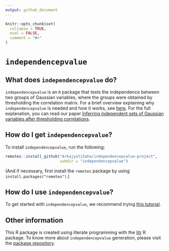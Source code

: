 ```yaml
---
output: github_document
---
```


<!-- README.md is generated from README.Rmd. Please edit that file -->

```r
knitr::opts_chunk$set(
  collapse = TRUE,
  eval = FALSE,
  comment = "#>"
)
```

# `independencepvalue`

## What does `independencepvalue` do?
`independencepvalue` is an `R` package that tests the independence between two groups of Gaussian variables, where the groups were obtained by thresholding the correlation matrix.  For a brief overview explaining why `independencepvalue` is needed and how it works, see [here](articles/Overview.html).  For the full explanation, you can read our paper [Inferring independent sets of Gaussian variables after thresholding correlations](XXXX.arxiv.org).

## How do I get `independencepvalue`?

To install `independencepvalue`, run the following:

```r
remotes::install_github("ArkajyotiSaha/independencepvalue-project",
                        subdir = "independencepvalue")
```

(And if necessary, first install the `remotes` package by using `install.packages("remotes")`.)

## How do I use `independencepvalue`?

To get started with `independencepvalue`, we recommend trying [this tutorial](articles/Tutorial.html).

## Other information

This R package is created using literate programming with the [litr](https://github.com/jacobbien/litr-project/tree/main/litr) R package. To know more about `independencepvalue` generation, please visit the [package repository](https://github.com/ArkajyotiSaha/independencepvalue-project).